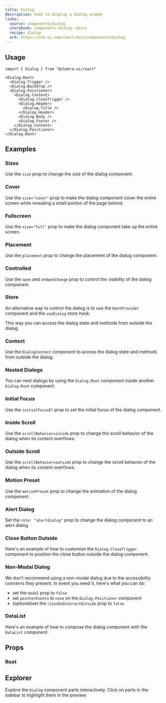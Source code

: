 ```yaml
---
title: Dialog
description: Used to display a dialog prompt
links:
  source: components/dialog
  storybook: components-dialog--basic
  recipe: dialog
  ark: https://ark-ui.com/react/docs/components/dialog
---
```


<ExampleTabs name="dialog-basic" />

## Usage

```tsx
import { Dialog } from "@chakra-ui/react"
```

```tsx
<Dialog.Root>
  <Dialog.Trigger />
  <Dialog.Backdrop />
  <Dialog.Positioner>
    <Dialog.Content>
      <Dialog.CloseTrigger />
      <Dialog.Header>
        <Dialog.Title />
      </Dialog.Header>
      <Dialog.Body />
      <Dialog.Footer />
    </Dialog.Content>
  </Dialog.Positioner>
</Dialog.Root>
```

## Examples

### Sizes

Use the `size` prop to change the size of the dialog component.

<ExampleTabs name="dialog-with-sizes" />

### Cover

Use the `size="cover"` prop to make the dialog component cover the entire screen
while revealing a small portion of the page behind.

<ExampleTabs name="dialog-with-cover" />

### Fullscreen

Use the `size="full"` prop to make the dialog component take up the entire
screen.

<ExampleTabs name="dialog-with-fullscreen" />

### Placement

Use the `placement` prop to change the placement of the dialog component.

<ExampleTabs name="dialog-with-placement" />

### Controlled

Use the `open` and `onOpenChange` prop to control the visibility of the dialog
component.

<ExampleTabs name="dialog-controlled" />

### Store

An alternative way to control the dialog is to use the `RootProvider` component
and the `useDialog` store hook.

This way you can access the dialog state and methods from outside the dialog.

<ExampleTabs name="dialog-with-store" />

### Context

Use the `DialogContext` component to access the dialog state and methods from
outside the dialog.

<ExampleTabs name="dialog-with-context" />

### Nested Dialogs

You can nest dialogs by using the `Dialog.Root` component inside another
`Dialog.Root` component.

<ExampleTabs name="dialog-nested" />

### Initial Focus

Use the `initialFocusEl` prop to set the initial focus of the dialog component.

<ExampleTabs name="dialog-with-initial-focus" />

### Inside Scroll

Use the `scrollBehavior=inside` prop to change the scroll behavior of the dialog
when its content overflows.

<ExampleTabs name="dialog-with-inside-scroll" />

### Outside Scroll

Use the `scrollBehavior=outside` prop to change the scroll behavior of the
dialog when its content overflows.

<ExampleTabs name="dialog-with-outside-scroll" />

### Motion Preset

Use the `motionPreset` prop to change the animation of the dialog component.

<ExampleTabs name="dialog-with-motion-preset" />

### Alert Dialog

Set the `role: "alertdialog"` prop to change the dialog component to an alert
dialog.

<ExampleTabs name="dialog-with-role" />

### Close Button Outside

Here's an example of how to customize the `Dialog.CloseTrigger` component to
position the close button outside the dialog component.

<ExampleTabs name="dialog-with-close-outside" />

### Non-Modal Dialog

We don't recommend using a non-modal dialog due to the accessibility concerns
they present. In event you need it, here's what you can do:

- set the `modal` prop to `false`
- set `pointerEvents` to `none` on the `Dialog.Positioner` component
- (optional)set the `closeOnInteractOutside` prop to `false`

<ExampleTabs name="dialog-non-modal" />

### DataList

Here's an example of how to compose the dialog component with the `DataList`
component.

<ExampleTabs name="dialog-with-datalist" />

## Props

### Root

<PropTable component="Dialog" part="Root" />

## Explorer

Explore the `Dialog` component parts interactively. Click on parts in the
sidebar to highlight them in the preview.

<Explorer name="dialog-basic" />
